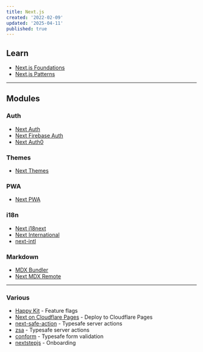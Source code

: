 ```yaml
---
title: Next.js
created: '2022-02-09'
updated: '2025-04-11'
published: true
---
```


## Learn

- [Next.js Foundations](https://nextjs.org/learn)
- [Next.js Patterns](https://discover.nextpatterns.dev)

---

## Modules

### Auth

- [Next Auth](https://github.com/nextauthjs/next-auth)
- [Next Firebase Auth](https://github.com/gladly-team/next-firebase-auth)
- [Next Auth0](https://github.com/auth0/nextjs-auth0)

### Themes

- [Next Themes](https://github.com/pacocoursey/next-themes)

### PWA

- [Next PWA](https://github.com/shadowwalker/next-pwa)

### i18n

- [Next i18next](https://github.com/i18next/next-i18next)
- [Next International](https://github.com/QuiiBz/next-international)
- [next-intl](https://github.com/amannn/next-intl)

### Markdown

- [MDX Bundler](https://github.com/kentcdodds/mdx-bundler)
- [Next MDX Remote](https://github.com/hashicorp/next-mdx-remote)

---

### Various

- [Happy Kit](https://happykit.dev) - Feature flags
- [Next on Cloudflare Pages](https://github.com/cloudflare/next-on-pages) - Deploy to Cloudflare Pages
- [next-safe-action](https://github.com/TheEdoRan/next-safe-action) - Typesafe server actions
- [zsa](https://github.com/IdoPesok/zsa) - Typesafe server actions
- [conform](https://github.com/edmundhung/conform) - Typesafe form validation
- [nextstepjs](https://github.com/enszrlu/NextStep) - Onboarding
